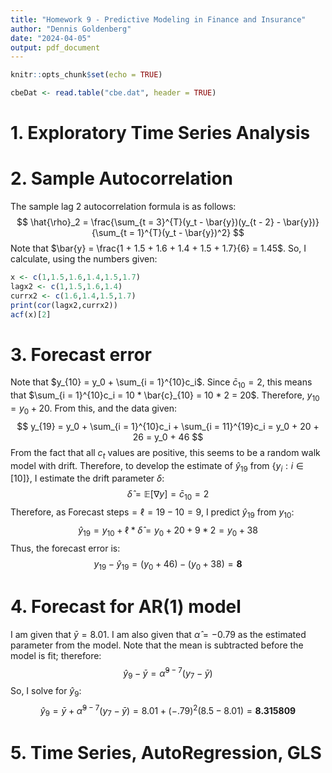 ```yaml
---
title: "Homework 9 - Predictive Modeling in Finance and Insurance"
author: "Dennis Goldenberg"
date: "2024-04-05"
output: pdf_document
---
```


```r
knitr::opts_chunk$set(echo = TRUE)
```

```r
cbeDat <- read.table("cbe.dat", header = TRUE)
```

# 1. Exploratory Time Series Analysis

\newpage


# 2. Sample Autocorrelation
The sample lag 2 autocorrelation formula is as follows:
$$
\hat{\rho}_2 = \frac{\sum_{t = 3}^{T}(y_t - \bar{y})(y_{t - 2} - \bar{y})}{\sum_{t = 1}^{T}(y_t - \bar{y})^2}
$$
Note that $\bar{y} = \frac{1 + 1.5 + 1.6 + 1.4 + 1.5 + 1.7}{6} = 1.45$. So, I calculate, using the numbers given:
\begin{align*}
\hat{\rho}_2 &= \frac{(1.6 - 1.45)(1 - 1.45) + (1.4 - 1.45)(1.5 - 1.45) + (1.5 - 1.45)(1.6 - 1.45) + (1.7- 1.45)(1.4 - 1.45)}{(1 - 1.45)^2 + (1.5 - 1.45)^2 + (1.6 - 1.45)^2 + (1.5 - 1.45)^2 + (1.7 - 1.45)^2}\\
&= \frac{-.075}{0.2925} = \mathbf{-0.2564}
\end{align*}

```r
x <- c(1,1.5,1.6,1.4,1.5,1.7)
lagx2 <- c(1,1.5,1.6,1.4)
currx2 <- c(1.6,1.4,1.5,1.7)
print(cor(lagx2,currx2))
acf(x)[2]
```

\newpage

# 3. Forecast error
Note that $y_{10} = y_0 + \sum_{i = 1}^{10}c_i$. Since $\bar{c}_{10} = 2$, this means that $\sum_{i = 1}^{10}c_i = 10 * \bar{c}_{10} = 10 * 2 = 20$. Therefore, $y_{10} = y_0 + 20$. From this, and the data given:
$$
y_{19} = y_0 + \sum_{i = 1}^{10}c_i + \sum_{i = 11}^{19}c_i = y_0 + 20 + 26 = y_0 + 46
$$
From the fact that all $c_t$ values are positive, this seems to be a random walk model with drift. Therefore, to develop the estimate of $\hat{y}_{19}$ from $\{y_i: i \in [10]\}$, I estimate the drift parameter $\delta$:
$$
\hat{\delta} = \mathbb{E}\left[\nabla y\right] = \bar{c}_{10} = 2
$$
Therefore, as $\text{Forecast steps} = \ell = 19 - 10 = 9$, I predict $\hat{y}_{19}$ from $y_10$:
$$
\hat{y}_{19} = y_{10} + \ell * \hat{\delta} = y_0 + 20 + 9 * 2 = y_0 + 38 
$$
Thus, the forecast error is:
$$
y_{19} - \hat{y}_{19} = \left(y_0 + 46\right) - \left(y_0 + 38\right) = \mathbf{8} 
$$
\newpage

# 4. Forecast for AR(1) model
I am given that $\bar{y} = 8.01$. I am also given that $\hat{\alpha} = -0.79$ as the estimated parameter from the model. Note that the mean is subtracted before the model is fit; therefore:
$$
\hat{y}_{9} - \bar{y} = \hat{\alpha}^{9 - 7}\left(y_{7} - \bar{y}\right)
$$
So, I solve for $\hat{y}_9$:
$$
\hat{y}_9 = \bar{y} + \hat{\alpha}^{9 - 7}(y_7 - \bar{y}) = 8.01 + (-.79)^2(8.5 - 8.01) = \mathbf{8.315809}
$$

\newpage

# 5. Time Series, AutoRegression, GLS